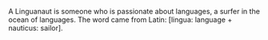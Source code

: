 A Linguanaut is someone who is passionate about languages, a surfer in the ocean of languages. The word came from Latin: [lingua: language + nauticus: sailor].


{{stub}}